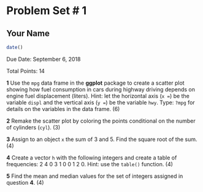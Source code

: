 Problem Set # 1
===============

Your Name
---------

```r
date()
```

Due Date: September 6, 2018

Total Points: 14

**1** Use the `mpg` data frame in the **ggplot** package to create a scatter plot showing how fuel consumption in cars during highway driving depends on engine fuel displacement (liters). Hint: let the horizontal axis (`x = `) be the variable `displ` and the vertical axis (`y = `) be the variable `hwy`. Type: `?mpg` for details on the variables in the data frame. (6)

**2** Remake the scatter plot by coloring the points conditional on the number of cylinders (`cyl`). (3)

**3** Assign to an object `x` the sum of 3 and 5. Find the square root of the sum. (4)

**4** Create a vector `h` with the following integers and create a table of frequencies: 2 4 0 3 1 0 0 1 2 0. Hint: use the `table()` function. (4)

**5** Find the mean and median values for the set of integers assigned in question **4**. (4)


